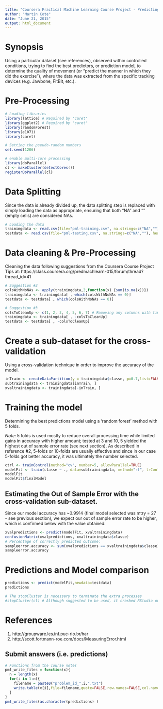 ```yaml
---
title: "Coursera Practical Machine Learning Course Project - Predicting Exercise Quality"
author: "Martin Cote"
date: "June 21, 2015"
output: html_document
---
```


# Synopsis

Using a particular dataset (see references), observed within controlled conditions, trying to find the best predictors, or prediction model, to determine the quality of movement (or "predict the manner in which they did the exercise"), where the data was extracted from the specific tracking devices (e.g. Jawbone, FitBit, etc.).

# Pre-Processing

```r
# Loading libraries
library(lattice) # Required by 'caret'
library(ggplot2) # Required by 'caret'
library(randomForest)
library(e1071)
library(caret)

# Setting the pseudo-random numbers
set.seed(1206)

# enable multi-core processing
library(doParallel)
cl <- makeCluster(detectCores())
registerDoParallel(cl)
```

# Data Splitting

Since the data is already divided up, the data splitting step is replaced with simply loading the data as appropriate, ensuring that both "NA" and "" (empty cells) are considered NAs.

```r
# Loading the data
trainingdata <- read.csv(file="pml-training.csv", na.strings=c("NA",""), header=TRUE)
testdata <- read.csv(file="pml-testing.csv", na.strings=c("NA",""), header=TRUE)

```

# Data cleaning & Pre-Processing

Cleaning the data following suggestions from the Coursera Course Project Tips at: https://class.coursera.org/predmachlearn-015/forum/thread?thread_id=41

```r
# Suggestion #2
colsWithNoNAs <- apply(trainingdata,2,function(x) {sum(is.na(x))}) 
trainingdata <- trainingdata[ , which(colsWithNoNAs == 0)]
testdata <- testdata[ , which(colsWithNoNAs == 0)]

# Suggestion #3
colsToCleanUp <- c(1, 2, 3, 4, 5, 6, 7) # Removing any columns with timestamp, user, X, and window.
trainingdata <- trainingdata[ , -colsToCleanUp]
testdata <- testdata[ , -colsToCleanUp]
```

# Create a sub-dataset for the cross-validation

Using a cross-validation technique in order to improve the accuracy of the model.

```r
inTrain <- createDataPartition(y = trainingdata$classe, p=0.7,list=FALSE)
subtrainingdata <- trainingdata[inTrain, ]
xvaltrainingdata <- trainingdata[-inTrain, ]
```

# Training the model

Determining the best predictions model using a 'random forest' method with 5 folds.

*Note:* 5 folds is used mostly to reduce overall processing time while limited gains in accuracy with higher amount; tested at 3 and 10, 5 yielded the highest out of sample error rate (see next section).  As described in reference #2, 5-folds or 10-folds are usually effective and since in our case 5-folds got better accuracy, it was ultimately the number selected.

```r
ctrl <- trainControl(method="cv", number=5, allowParallel=TRUE)
modelFit <- train(classe ~ ., data=subtrainingdata, method="rf", trControl=ctrl) # Using 'random forest'
modelFit
modelFit$finalModel
```

## Estimating the Out of Sample Error with the cross-validation sub-dataset.

Since our model accuracy has ~0.9914 (final model selected was mtry = 27 - see previous section), we expect our out of sample error rate to be higher, which is confirmed below with the value obtained.

```r
xvalpredictions <- predict(modelFit, xvaltrainingdata)
confusionMatrix(xvalpredictions, xvaltrainingdata$classe)
# Percentage of correctly predicted outcome:
sampleerror.accuracy <- sum(xvalpredictions == xvaltrainingdata$classe)/nrow(xvaltrainingdata)
sampleerror.accuracy
```

# Predictions and Model comparison

```r
predictions <- predict(modelFit,newdata=testdata)
predictions

# The stopCluster is necessary to terminate the extra processes
#stopCluster(cl) # Although suggested to be used, it crashed RStudio on my Mac.
```

# References

1. http://groupware.les.inf.puc-rio.br/har
2. http://scott.fortmann-roe.com/docs/MeasuringError.html


## Submit answers (i.e. predictions)

```r
# Functions from the course notes
pml_write_files = function(x){
  n = length(x)
  for(i in 1:n){
    filename = paste0("problem_id_",i,".txt")
    write.table(x[i],file=filename,quote=FALSE,row.names=FALSE,col.names=FALSE)
  }
}
pml_write_files(as.character(predictions) )
```
